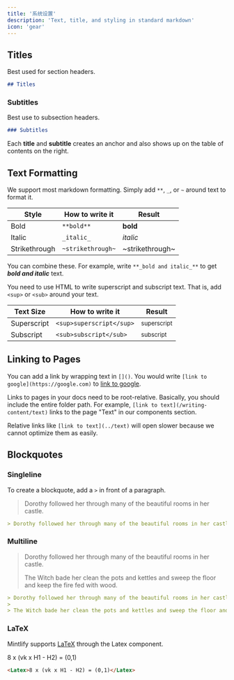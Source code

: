 ```yaml
---
title: '系统设置'
description: 'Text, title, and styling in standard markdown'
icon: 'gear'
---
```


## Titles

Best used for section headers.

```md
## Titles
```

### Subtitles

Best use to subsection headers.

```md
### Subtitles
```

<Tip>

Each **title** and **subtitle** creates an anchor and also shows up on the table of contents on the right.

</Tip>

## Text Formatting

We support most markdown formatting. Simply add `**`, `_`, or `~` around text to format it.

| Style         | How to write it   | Result          |
| ------------- | ----------------- | --------------- |
| Bold          | `**bold**`        | **bold**        |
| Italic        | `_italic_`        | _italic_        |
| Strikethrough | `~strikethrough~` | ~strikethrough~ |

You can combine these. For example, write `**_bold and italic_**` to get **_bold and italic_** text.

You need to use HTML to write superscript and subscript text. That is, add `<sup>` or `<sub>` around your text.

| Text Size   | How to write it          | Result                 |
| ----------- | ------------------------ | ---------------------- |
| Superscript | `<sup>superscript</sup>` | <sup>superscript</sup> |
| Subscript   | `<sub>subscript</sub>`   | <sub>subscript</sub>   |

## Linking to Pages

You can add a link by wrapping text in `[]()`. You would write `[link to google](https://google.com)` to [link to google](https://google.com).

Links to pages in your docs need to be root-relative. Basically, you should include the entire folder path. For example, `[link to text](/writing-content/text)` links to the page "Text" in our components section.

Relative links like `[link to text](../text)` will open slower because we cannot optimize them as easily.

## Blockquotes

### Singleline

To create a blockquote, add a `>` in front of a paragraph.

> Dorothy followed her through many of the beautiful rooms in her castle.

```md
> Dorothy followed her through many of the beautiful rooms in her castle.
```

### Multiline

> Dorothy followed her through many of the beautiful rooms in her castle.
>
> The Witch bade her clean the pots and kettles and sweep the floor and keep the fire fed with wood.

```md
> Dorothy followed her through many of the beautiful rooms in her castle.
>
> The Witch bade her clean the pots and kettles and sweep the floor and keep the fire fed with wood.
```

### LaTeX

Mintlify supports [LaTeX](https://www.latex-project.org) through the Latex component.

<Latex>8 x (vk x H1 - H2) = (0,1)</Latex>

```md
<Latex>8 x (vk x H1 - H2) = (0,1)</Latex>
```
